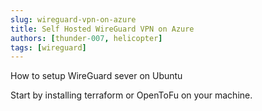 ```yaml
---
slug: wireguard-vpn-on-azure
title: Self Hosted WireGuard VPN on Azure
authors: [thunder-007, helicopter]
tags: [wireguard]
---
```


How to setup WireGuard sever on Ubuntu
<!-- truncate -->

Start by installing terraform or OpenToFu on your machine.

